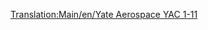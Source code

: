 [[Translation:Main/en/Yate Aerospace YAC 1-11]]{{Template:Navbox Légi járművek/Hu}}
{{Template:Repülőgépek/Hu
|Name=Yate Aerospace YAC 1-11
|Image=[[File:en/BritishAerospaceBAC1-11.png|Yate Aerospace YAC 1-11]]
|Cost=32.812 (65,624)
|Speed=947 km/h (592 MPH)
|Annual=3.796 (7,592)
|Designed=1963
|Lifespan=22
|Capacity=95 utas és 10 csomag levél
|Description=Kisebb repülőgép, alacsony üzemeltetési költséggel.
|Real-life=[http://hu.wikipedia.org/wiki/BAC_One-Eleven British Aerospace BAC 1-11]
}}